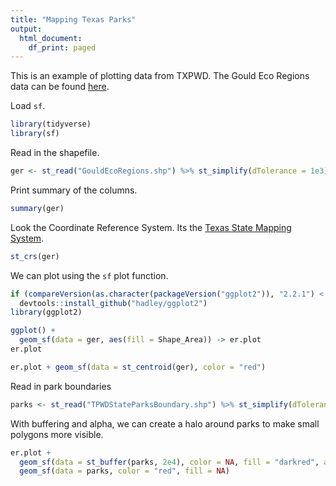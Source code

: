 ```yaml
---
title: "Mapping Texas Parks"
output:
  html_document:
    df_print: paged
---
```


This is an example of plotting data from TXPWD. The Gould Eco Regions data can be found [here](https://tpwd.texas.gov/gis/resources/gould-eco-regions.zip).

Load ```sf```.

```r
library(tidyverse)
library(sf)
```

Read in the shapefile.

```r
ger <- st_read("GouldEcoRegions.shp") %>% st_simplify(dTolerance = 1e3)
```

Print summary of the columns.

```r
summary(ger)
```

Look the Coordinate Reference System. Its the [Texas State Mapping System](http://epsg.io/3081-1734).

```r
st_crs(ger)
```

We can plot using the ```sf``` plot function.

```r
if (compareVersion(as.character(packageVersion("ggplot2")), "2.2.1") < 1)
  devtools::install_github("hadley/ggplot2")
library(ggplot2)
```

```r
ggplot() +
  geom_sf(data = ger, aes(fill = Shape_Area)) -> er.plot
er.plot
```

```r
er.plot + geom_sf(data = st_centroid(ger), color = "red")
```

Read in park boundaries

```r
parks <- st_read("TPWDStateParksBoundary.shp") %>% st_simplify(dTolerance = 1e3)
```

With buffering and alpha, we can create a halo around parks to make small polygons more visible.

```r
er.plot +
  geom_sf(data = st_buffer(parks, 2e4), color = NA, fill = "darkred", alpha = 0.25) +
  geom_sf(data = parks, color = "red", fill = NA)
```